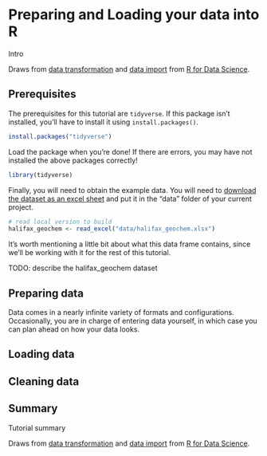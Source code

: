 
# Preparing and Loading your data into R

Intro

Draws from [data transformation](http://r4ds.had.co.nz/transform.html) and [data import](http://r4ds.had.co.nz/data-import.html) from [R for Data Science](http://r4ds.had.co.nz/).

## Prerequisites

The prerequisites for this tutorial are `tidyverse`. If this package isn't installed, you'll have to install it using `install.packages()`.

```r
install.packages("tidyverse")
```

Load the package when you're done! If there are errors, you may have not installed the above packages correctly!

```r
library(tidyverse)
```

Finally, you will need to obtain the example data. You will need to [download the dataset as an excel sheet](data/halifax_geochem.xlsx) and put it in the "data" folder of your current project.

```r
# read local version to build
halifax_geochem <- read_excel("data/halifax_geochem.xlsx")
```

It's worth mentioning a little bit about what this data frame contains, since we'll be working with it for the rest of this tutorial.

TODO: describe the halifax_geochem dataset

## Preparing data

Data comes in a nearly infinite variety of formats and configurations. Occasionally, you are in charge of entering data yourself, in which case you can plan ahead on how your data looks.

## Loading data

## Cleaning data

## Summary

Tutorial summary

Draws from [data transformation](http://r4ds.had.co.nz/transform.html) and [data import](http://r4ds.had.co.nz/data-import.html) from [R for Data Science](http://r4ds.had.co.nz/).
